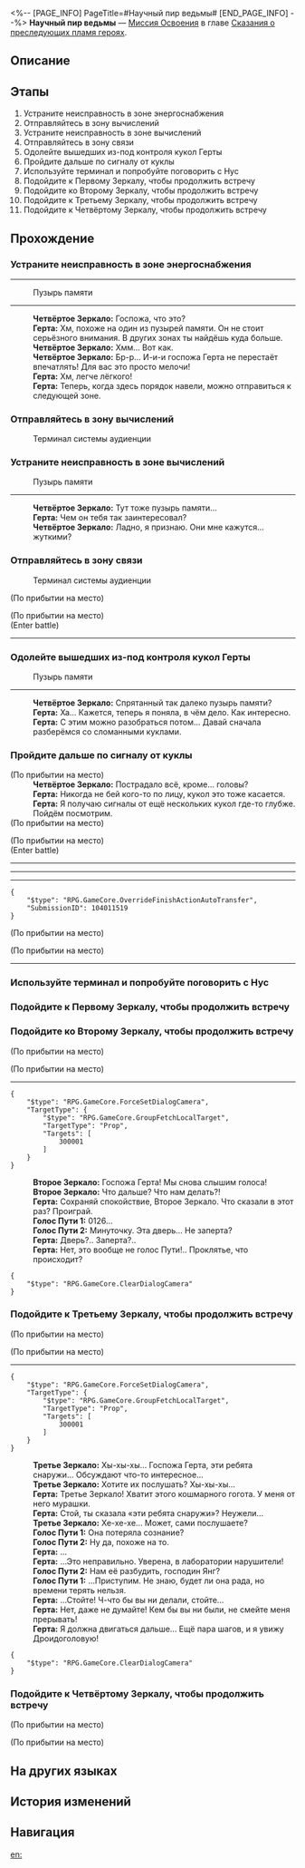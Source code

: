 <%-- [PAGE_INFO]
PageTitle=#Научный пир ведьмы#
[END_PAGE_INFO] --%>
{{Дополнить|Диалоги.}}
{{Миссия Инфобокс
|id              = 1040115
|Название        = 
|Изображение     = Миссия Научный пир ведьмы.png
|Тип             = Миссия Освоения
|Событие         = 
|Глава           = Сказания о преследующих пламя героях
|Условия         = 
|Персонажи       = Второе Зеркало; Герта; Голос Пути 1; Голос Пути 2; Первопроходец; Третье Зеркало; Четвёртое Зеркало
|СтартЛокация    = [[Звёздный экспресс]] — [[Терминал аудиенции: Энергетический сектор]]
|Мир             = Звёздный экспресс
|Предыдущая      = 
|Следующая       = 
|Награды         = Опыт Освоения*800; Звёздный нефрит*100; Путеводитель путешественника*9; Утраченный кристалл*9; Небесная амброзия*160; Кредиты*100 000
}}
'''Научный пир ведьмы''' — [[Миссия Освоения]] в главе [[Сказания о преследующих пламя героях]].

==Описание==
{{Описание|<!--официальное описание из Перекрёстка судеб-->}}

==Этапы==
# Устраните неисправность в зоне энергоснабжения
# Отправляйтесь в зону вычислений
# Устраните неисправность в зоне вычислений
# Отправляйтесь в зону связи
# Одолейте вышедших из-под контроля кукол Герты
# Пройдите дальше по сигналу от куклы
# Используйте терминал и попробуйте поговорить с Нус
# Подойдите к Первому Зеркалу, чтобы продолжить встречу
# Подойдите ко Второму Зеркалу, чтобы продолжить встречу
# Подойдите к Третьему Зеркалу, чтобы продолжить встречу
# Подойдите к Четвёртому Зеркалу, чтобы продолжить встречу

==Прохождение==
{{Дополнить}}
===Устраните неисправность в зоне энергоснабжения===
{{Описание миссии|тип=Миссия Освоения|локация=Терминал аудиенции: Энергетический сектор|На космической станции аудиенция Герты у Нус ещё не завершилась. Используя источники питания всей станции, Герта активировала терминал для системы аудиенции и попыталась связаться с Нус, но неожиданно потерпела неудачу. Проверка показала, что все три секции терминала неисправны. Герте пришлось лично спуститься и разбираться с каждой из них.}}
{{Диалог Начало}}
----
:{{tx}}

:{{Диалог|Разговор}} Пузырь памяти
----
:'''Четвёртое Зеркало:''' Госпожа, что это?
:'''Герта:''' Хм, похоже на один из пузырей памяти. Он не стоит серьёзного внимания. В других зонах ты найдёшь куда больше.
:'''Четвёртое Зеркало:''' Хмм... Вот как.
:'''Четвёртое Зеркало:''' Бр-р... И-и-и госпожа Герта не перестаёт впечатлять! Для вас это просто мелочи!
:'''Герта:''' Хм, легче лёгкого!
:'''Герта:''' Теперь, когда здесь порядок навели, можно отправиться к следующей зоне.
{{Диалог Конец}}

===Отправляйтесь в зону вычислений===
{{Диалог Начало}}

:{{Диалог|Разговор}} Терминал системы аудиенции


{{Диалог Конец}}

===Устраните неисправность в зоне вычислений===
{{Диалог Начало}}

:{{Диалог|Разговор}} Пузырь памяти
----
:'''Четвёртое Зеркало:''' Тут тоже пузырь памяти...
:'''Герта:''' Чем он тебя так заинтересовал?
:'''Четвёртое Зеркало:''' Ладно, я признаю. Они мне кажутся... жуткими?
:{{tx}}
{{Диалог Конец}}

===Отправляйтесь в зону связи===
{{Диалог Начало}}

:{{Диалог|Разговор}} Терминал системы аудиенции


;(По прибытии на место)

;(По прибытии на место)
:{{tx}}
:<!--1-second delay-->
;(Enter battle)
:{{Список врагов|mode=sent|Герта #НеисправнаяМодель*1}}
----
:{{tx}}
{{Диалог Конец}}

===Одолейте вышедших из-под контроля кукол Герты===
{{Диалог Начало}}

:{{Диалог|Разговор}} Пузырь памяти
----
:'''Четвёртое Зеркало:''' Спрятанный так далеко пузырь памяти?
:'''Герта:''' Ха... Кажется, теперь я поняла, в чём дело. Как интересно.
:'''Герта:''' С этим можно разобраться потом... Давай сначала разберёмся со сломанными куклами.
{{Диалог Конец}}

===Пройдите дальше по сигналу от куклы===
{{Диалог Начало}}
;(По прибытии на место)
:'''Четвёртое Зеркало:''' Пострадало всё, кроме... головы?
:'''Герта:''' Никогда не бей кого-то по лицу, кукол это тоже касается.
:'''Герта:''' Я получаю сигналы от ещё нескольких кукол где-то глубже. Пойдём посмотрим.
;(По прибытии на место)

;(По прибытии на место)
:{{tx}}
:<!--1-second delay-->
;(Enter battle)
:{{Список врагов|mode=sent|Герта #НеисправнаяМодель*1}}
----
:{{tx}}
----
:{{tx}}
----
:{{tx}}
<pre>{
	"$type": "RPG.GameCore.OverrideFinishActionAutoTransfer",
	"SubmissionID": 104011519
}</pre>
;(По прибытии на место)

;(По прибытии на место)
----
:{{tx}}
{{Диалог Конец}}

===Используйте терминал и попробуйте поговорить с Нус===
{{Описание миссии|тип=Миссия Освоения|локация=Терминал аудиенции: Связной сектор|Причина сбоев - вторжение вора памяти. После устранения проблемы Герта собирается войти в Пространство Пути и получить аудиенцию у Нус.}}
{{Диалог Начало}}

{{Диалог Конец}}

===Подойдите к Первому Зеркалу, чтобы продолжить встречу===
{{Описание миссии|тип=Миссия Освоения|локация=Терминал аудиенции: Пространство Пути|Кажется, аудиенция идёт прекрасно, однако... с доносящимся до Герты внеземным голосом как будто бы что-то не так?}}
{{Диалог Начало}}
{{Диалог Конец}}

===Подойдите ко Второму Зеркалу, чтобы продолжить встречу===
{{Диалог Начало}}
;(По прибытии на место)

;(По прибытии на место)
----
<pre>{
	"$type": "RPG.GameCore.ForceSetDialogCamera",
	"TargetType": {
		"$type": "RPG.GameCore.GroupFetchLocalTarget",
		"TargetType": "Prop",
		"Targets": [
			300001
		]
	}
}</pre>
:'''Второе Зеркало:''' Госпожа Герта! Мы снова слышим голоса!
:'''Второе Зеркало:''' Что дальше? Что нам делать?!
:'''Герта:''' Сохраняй спокойствие, Второе Зеркало. Что сказали в этот раз? Проиграй.
:'''Голос Пути 1:''' 0126...
:'''Голос Пути 2:''' Минуточку. Эта дверь... Не заперта?
:'''Герта:''' Дверь?.. Заперта?..
:'''Герта:''' Нет, это вообще не голос Пути!.. Проклятье, что происходит?
<pre>{
	"$type": "RPG.GameCore.ClearDialogCamera"
}</pre>
{{Диалог Конец}}

===Подойдите к Третьему Зеркалу, чтобы продолжить встречу===
{{Диалог Начало}}
;(По прибытии на место)

;(По прибытии на место)
----
<pre>{
	"$type": "RPG.GameCore.ForceSetDialogCamera",
	"TargetType": {
		"$type": "RPG.GameCore.GroupFetchLocalTarget",
		"TargetType": "Prop",
		"Targets": [
			300001
		]
	}
}</pre>
:'''Третье Зеркало:''' Хы-хы-хы... Госпожа Герта, эти ребята снаружи... Обсуждают что-то интересное...
:'''Третье Зеркало:''' Хотите их послушать? Хы-хы-хы...
:'''Герта:''' Третье Зеркало! Хватит этого кошмарного гогота. У меня от него мурашки.
:'''Герта:''' Стой, ты сказала «эти ребята снаружи»? Неужели...
:'''Третье Зеркало:''' Хе-хе-хе... Может, сами послушаете?
:'''Голос Пути 1:''' Она потеряла сознание?
:'''Голос Пути 2:''' Ну да, похоже на то.
:'''Герта:''' ...
:'''Герта:''' ...Это неправильно. Уверена, в лаборатории нарушители!
:'''Голос Пути 2:''' Нам её разбудить, господин Янг?
:'''Голос Пути 1:''' ...Приступим. Не знаю, будет ли она рада, но времени терять нельзя.
:'''Герта:''' ...Стойте! Ч-что бы вы ни делали, стойте...
:'''Герта:''' Нет, даже не думайте! Кем бы вы ни были, не смейте меня прерывать!
:'''Герта:''' Я должна двигаться дальше... Ещё пара шагов, и я увижу Дроидоголовую!
<pre>{
	"$type": "RPG.GameCore.ClearDialogCamera"
}</pre>
{{Диалог Конец}}

===Подойдите к Четвёртому Зеркалу, чтобы продолжить встречу===
{{Диалог Начало}}
;(По прибытии на место)

;(По прибытии на место)
:{{tx}}
{{Диалог Конец}}

==На других языках==
{{На других языках
|en   = A Witch's Scientific Repose
|zhs  = 魔女的科学剩宴
|zht  = 魔女的科學剩宴
|ja   = 魔女の科学的余剰
|ko   = 마녀의 자투리 과학
|es   = Sobras científicas de una bruja
|fr   = Repos scientifique d'une sorcière
|ru   = Научный пир ведьмы
|th   = เศษเสี้ยวการวิจัยของแม่มด
|vi   = Tiệc Khoa Học Của Ma Nữ
|de   = Wissenschaftliche Rast einer Hexe
|id   = Pesta Ilmiah Penyihir
|pt   = O Repouso Científico Da Bruxa
}}

==История изменений==
{{История изменений|3.5}}

==Навигация==
{{Миссия Освоения Навбокс|Глава }}

[[en:]]
